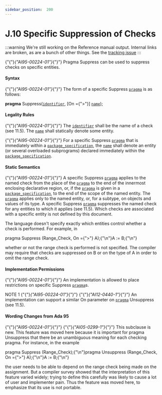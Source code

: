 ---
sidebar_position:  200
---

# J.10 Specific Suppression of Checks

:::warning
We're still working on the Reference manual output.  Internal links are broken,
as are a bunch of other things.
See the [tracking issue](https://github.com/ada-lang-io/ada-lang-io/issues/20)
:::


<p>{"{"}<em>{"AI95-00224-01"}</em>{"}"} Pragma Suppress can be used to suppress checks on specific entities. </p>

#### Syntax

<p>{"{"}<em>{"AI95-00224-01"}</em>{"}"} The form of a specific Suppress <code><a href="../AA-2/AA-2.8#S0019">pragma</a></code> is as follows: </p>
<p>  <strong>pragma</strong> Suppress(<code><a href="../AA-2/AA-2.3#S0002">identifier</a></code>, [On ={">"}] <code><a href="../AA-4/AA-4.1#S0091">name</a></code>); </p>

#### Legality Rules

<p>{"{"}<em>{"AI95-00224-01"}</em>{"}"} The <code><a href="../AA-2/AA-2.3#S0002">identifier</a></code> shall be the name of a check (see 11.5). The <code><a href="../AA-4/AA-4.1#S0091">name</a></code> shall statically denote some entity.</p>
<p>{"{"}<em>{"AI95-00224-01"}</em>{"}"} For a specific Suppress <code><a href="../AA-2/AA-2.8#S0019">pragma</a></code> that is immediately within a <code><a href="../AA-7/AA-7.1#S0230">package_specification</a></code>, the <code><a href="../AA-4/AA-4.1#S0091">name</a></code> shall denote an entity (or several overloaded subprograms) declared immediately within the <code><a href="../AA-7/AA-7.1#S0230">package_specification</a></code>. </p>

#### Static Semantics

<p>{"{"}<em>{"AI95-00224-01"}</em>{"}"} A specific Suppress <code><a href="../AA-2/AA-2.8#S0019">pragma</a></code> applies to the named check from the place of the <code><a href="../AA-2/AA-2.8#S0019">pragma</a></code> to the end of the innermost enclosing declarative region, or, if the <code><a href="../AA-2/AA-2.8#S0019">pragma</a></code> is given in a <code><a href="../AA-7/AA-7.1#S0230">package_specification</a></code>, to the end of the scope of the named entity. The <code><a href="../AA-2/AA-2.8#S0019">pragma</a></code> applies only to the named entity, or, for a subtype, on objects and values of its type. A specific Suppress <code><a href="../AA-2/AA-2.8#S0019">pragma</a></code> suppresses the named check for any entities to which it applies (see 11.5). Which checks are associated with a specific entity is not defined by this document.</p>
<Admonition type="aarm" aarm="discussion" title="Discussion: ">
<p><strong></strong>The language doesn't specify exactly which entities control whether a check is performed. For example, in </p></Admonition>

<CodeBlock>
pragma Suppress (Range_Check, On ={">"} A);{"\n"}A := B;{"\n"}
</CodeBlock>

<Admonition type="aarm" aarm="note" title="Note: ">
<p>whether or not the range check is performed is not specified. The compiler may require that checks are suppressed on B or on the type of A in order to omit the range check. </p></Admonition>


#### Implementation Permissions

<p>{"{"}<em>{"AI95-00224-01"}</em>{"}"} An implementation is allowed to place restrictions on specific Suppress <code><a href="../AA-2/AA-2.8#S0019">pragma</a></code>s. </p>
<Admonition type="aarm" aarm="note" title="Note: ">
<p>NOTE 1   {"{"}<em>{"AI95-00224-01"}</em>{"}"} {"{"}<em>{"AI12-0440-1"}</em>{"}"} An implementation can support a similar On parameter on <code><a href="../AA-2/AA-2.8#S0019">pragma</a></code> Unsuppress (see 11.5). </p></Admonition>


#### Wording Changes from Ada 95

<Admonition type="aarm" aarm="note" title="Note: ">
<p>{"{"}<em>{"AI95-00224-01"}</em>{"}"} {"{"}<em>{"AI05-0299-1"}</em>{"}"} This subclause is new. This feature was moved here because it is important for pragma Unsuppress that there be an unambiguous meaning for each checking pragma. For instance, in the example </p></Admonition>

<CodeBlock>
pragma Suppress (Range_Check);{"\n"}pragma Unsuppress (Range_Check, On ={">"} A);{"\n"}A := B;{"\n"}
</CodeBlock>

<Admonition type="aarm" aarm="note" title="Note: ">
<p>the user needs to be able to depend on the range check being made on the assignment. But a compiler survey showed that the interpretation of this feature varied widely; trying to define this carefully was likely to cause a lot of user and implementer pain. Thus the feature was moved here, to emphasize that its use is not portable. </p></Admonition>

